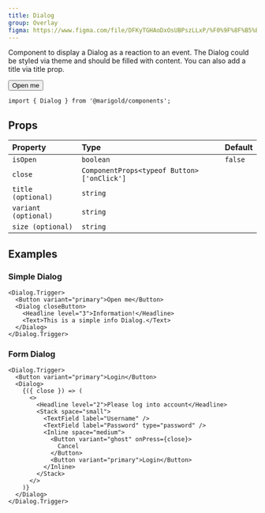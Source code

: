 ```yaml
---
title: Dialog
group: Overlay
figma: https://www.figma.com/file/DFKyTGHAoDxOsUBPszLLxP/%F0%9F%8F%B5%EF%B8%8FMarigold?node-id=845%3A1095
---
```


Component to display a Dialog as a reaction to an event. The Dialog could be styled via theme and should be filled with content.
You can also add a title via title prop.

<Preview>
  <Dialog.Trigger>
    <Button variant="primary">Open me</Button>
    <Dialog closeButton>
      <Headline level="3">Information!</Headline>
      <Text>This is a simple info Dialog.</Text>
    </Dialog>
  </Dialog.Trigger>
</Preview>

```tsx onlyCode
import { Dialog } from '@marigold/components';
```

## Props

| Property             | Type                                       | Default |
| :------------------- | :----------------------------------------- | :------ |
| `isOpen `            | `boolean`                                  | `false` |
| `close`              | `ComponentProps<typeof Button>['onClick']` |         |
| `title (optional)`   | `string`                                   |         |
| `variant (optional)` | `string`                                   |         |
| `size (optional)`    | `string`                                   |         |

## Examples

### Simple Dialog

```tsx
<Dialog.Trigger>
  <Button variant="primary">Open me</Button>
  <Dialog closeButton>
    <Headline level="3">Information!</Headline>
    <Text>This is a simple info Dialog.</Text>
  </Dialog>
</Dialog.Trigger>
```

### Form Dialog

```tsx
<Dialog.Trigger>
  <Button variant="primary">Login</Button>
  <Dialog>
    {({ close }) => (
      <>
        <Headline level="2">Please log into account</Headline>
        <Stack space="small">
          <TextField label="Username" />
          <TextField label="Password" type="password" />
          <Inline space="medium">
            <Button variant="ghost" onPress={close}>
              Cancel
            </Button>
            <Button variant="primary">Login</Button>
          </Inline>
        </Stack>
      </>
    )}
  </Dialog>
</Dialog.Trigger>
```
